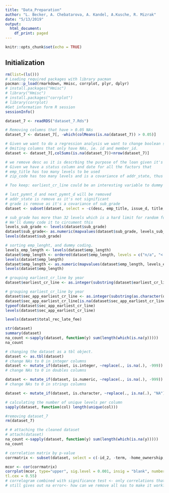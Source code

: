 ```yaml
---
title: "Data_Preparation"
author: "L. Becker, A. Chebatarova, A. Kandel, A.Kusche, R. Mizrak"
date: "5/13/2019"
output:
  html_document:
    df_print: paged
---
```


```r
knitr::opts_chunk$set(echo = TRUE)
```
## Initialization

```r
rm(list=(ls()))
# Loading required packages with library pacman
pacman::p_load(rmarkdown, Hmisc, corrplot, plyr, dplyr)
# install.packages("Hmisc")
# library("Hmisc")
# install.packages("corrplot")
# library(corrplot)
#Get information form R session
sessionInfo()
```
<!-- ```{r Data Loading} -->
<!-- # we load the loan file and select lineitems that fit our group number 7 -->
<!-- # we might move this somewhere else and use only the prepared csv as this is time consuming -->

<!-- loan_df <- read.csv(file = "loan.csv", header = TRUE) -->
<!-- loan_df <- cbind(id_2 = rownames(loan_df), loan_df) -->
<!-- rownames(loan_df) <- 1:nrow(loan_df) -->
<!-- loan_df$id_2 <- as.numeric(loan_df$id_2) -->
<!-- dataset_7 <- loan_df[which(loan_df$id_2%%8+1== 7),] -->
<!-- ``` -->

<!-- ```{r Saving dataset as rds} -->
<!-- # Write RDS in R -->

<!-- saveRDS(dataset_7, file = "dataset_7.Rds") -->
<!-- ``` -->

```r
dataset_7 <- readRDS("dataset_7.Rds")
```

<!-- ```{r exception to removing NAs colums} -->
<!-- # total_rec_late_fee woould be removed because it has mostly NA's but I believe we should keep that one an dummy code it to 0 as it could be usefull for defaulting  -->
<!-- summary(dataset_7$total_rec_late_fee) -->
<!-- summary(dataset_7$recoveries) -->
<!-- typeof(dataset_7$total_rec_late_fee) -->
<!-- ``` -->

```r
# Removing columns that have > 0.05 NAs
dataset_7 <- dataset_7[, -which(colMeans(is.na(dataset_7)) > 0.05)]

```
```r
# Given we want to do a regression analysis we want to change boolean string values to numeric ones.
# Omiting columns that only have NAs, ie. id and member_id.
dataset <- dataset_7[,colSums(is.na(dataset_7))<nrow(dataset_7)]

```

```r
# we remove desc as it is descrbing the purpose of the loan given it's unstructured data we can't do much about it.
# Given we have a status column and date for all the factors that 
# emp_title has too many levels to be used 
# zip_code has too many levels and is a covariance of addr_state, thus we can remove it.

# Too keep: earliest_cr_line could be an interesting variable to dummy code, we could transform it to only hold the year and make it a numerical value. same is true for sec_app_earliest_cr_line

# last_pymnt_d and next_pymnt_d will be removed
# addr_state is remove as it's not significant
# grade is remove as it's a covariance of sub_grade
dataset <- subset(dataset, select = -c(desc, emp_title, issue_d, title, zip_code, last_pymnt_d, next_pymnt_d, last_credit_pull_d, hardship_end_date, hardship_start_date, payment_plan_start_date, debt_settlement_flag_date, settlement_date, addr_state, grade) )
```

```r
# sub_grade has more than 32 levels which is a hard limit for random forest.
# We'll dummy code it to circument this
levels_sub_grade <- levels(dataset$sub_grade)
dataset$sub_grade<- as.numeric(mapvalues(dataset$sub_grade, levels_sub_grade, seq(from = 1, to = 35, by = 1)))
levels(dataset$sub_grade)
```

```r
# sorting emp_lenght, and dummy coding.
levels_emp_length <- levels(dataset$emp_length)
dataset$emp_length <- ordered(dataset$emp_length, levels = c("n/a", "< 1 year", "1 year", "2 years", "3 years","4 years", "5 years","6 years", "7 years", "8 years", "9 years", "10+ years"))
levels(dataset$emp_length)
dataset$emp_length <- as.numeric(mapvalues(dataset$emp_length, levels_emp_length, c(-999, seq(from = 0, to = 10, by = 1))))
levels(dataset$emp_length)

```

<!-- ```{r} -->
<!-- # remove old emp_length, sub_grade -->
<!-- dataset <- subset(dataset, select = -c(emp_length, sub_grade) ) -->
<!-- ``` -->

<!-- ```{r Data Cleaning hardship_type} -->
<!-- # changing emp_title type -->
<!-- dataset$hardship_type <- as.character(dataset$hardship_type) -->
<!-- # Replacing empting values in hardship_type to '0' -->
<!-- dataset$hardship_type <- sub("No deferral", "0", dataset$hardship_type) -->
<!-- # Replacing '' values in hardship_type to '0' -->
<!-- dataset$hardship_type <- sub("INTEREST ONLY-3 MONTHS DEFERRAL", "1", dataset$hardship_type) -->
<!-- ``` -->

<!-- ```{r total_rec_late_fee} -->
<!-- levels(total_rec_late_fee) -->
<!-- ``` -->

```r
# grouping earliest_cr_line by year
dataset$earliest_cr_line <- as.integer(substring(dataset$earliest_cr_line, 5))
```

```r
# grouping earliest_cr_line by year
dataset$sec_app_earliest_cr_line <- as.integer(substring(as.character(dataset$sec_app_earliest_cr_line), 5))
dataset$sec_app_earliest_cr_line[is.na(dataset$sec_app_earliest_cr_line)] <- -999
typeof(dataset$sec_app_earliest_cr_line)
levels(dataset$sec_app_earliest_cr_line)
```

```r
levels(dataset$total_rec_late_fee)
```

```r
str(dataset)
summary(dataset)
na_count <-sapply(dataset, function(y) sum(length(which(is.na(y)))))
na_count

```
```r

# changing the dataset as a tbl object.
dataset <- as.tbl(dataset)
# change NAs to 0 in integer columns
dataset <- mutate_if(dataset, is.integer, ~replace(., is.na(.), -999))
# change NAs to 0 in doubles columns

dataset <- mutate_if(dataset, is.numeric, ~replace(., is.na(.), -999))
# change NAs to 0 in strings columns

dataset <- mutate_if(dataset, is.character, ~replace(., is.na(.), "NA"))

# calculating the number of unique levels per column
sapply(dataset, function(col) length(unique(col)))

#removing dataset_7
rm(dataset_7)

# # attaching the cleaned dataset
# attach(dataset)
na_count <-sapply(dataset, function(y) sum(length(which(is.na(y)))))
na_count

```
```r

# correlation matrix by p-value
corrmatrix <- subset(dataset, select = c(-id_2, -term, -home_ownership, -initial_list_status, -application_type, -verification_status_joint, -hardship_flag, -hardship_type, -hardship_reason, -hardship_type, -hardship_loan_status, -hardship_status, -disbursement_method, -debt_settlement_flag, -verification_status, -loan_status, -pymnt_plan, -purpose, -settlement_status))

mcor <- cor(corrmatrix)
corrplot(mcor, type="upper", sig.level = 0.001, insig = "blank", number.font = 1, 
tl.cex = 0.55)
# correlogram combined with significance test <- only correlations that are relevant are shown in the plot
# still gives out na error<- how can we remove all nas to make it work?

```


<!-- ```{r Data Cleaning hardship_type} -->
<!-- # changing emp_title type -->
<!-- dataset$hardship_type <- as.character(dataset$hardship_type) -->
<!-- # Replacing empting values in hardship_type to '0' -->
<!-- dataset$hardship_type <- sub("No deferral", "0", dataset$hardship_type) -->
<!-- # Replacing '' values in hardship_type to '0' -->
<!-- dataset$hardship_type <- sub("INTEREST ONLY-3 MONTHS DEFERRAL", "1", dataset$hardship_type) -->
<!-- ``` -->